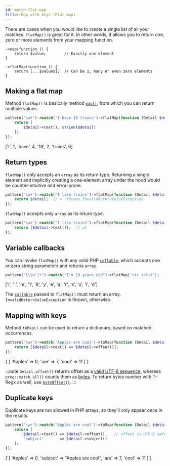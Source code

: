 ```yaml
---
id: match-flat-map
title: Map with keys (Flat map)
---
```




There are cases when you would like to create a single list of all your matches. `flatMap()` is great for it.
In other words, it allows you to return one, zero or more elements from your mapping function.

```
->map(function () {
    return $value;        // Exactly one element
}
```

```
->flatMap(function () {
    return [...$values];  // Can be 1, many or even zero elements
}
```

## Making a flat map

Method `flatMap()` is basically method [`map()`], from which you can return multiple values.

```php
pattern('\w+')->match('I have 19 trains')->flatMap(function (Detail $detail) {
    return [
        $detail->text(), strLen($detail)
    ];
});
```
<Result>['I', 1, 'have', 4, '19', 2, 'trains', 6]</Result>

## Return types

`flatMap()` only accepts an `array` as its return type. Returning a single element and implicitly creating a one-element
array under the hood would be counter-intuitive and error-prone.

```php
pattern('\w+')->match("I like trains")->flatMap(function (Detail $detail) {
    return $detail;  // <- throws InvalidReturnValueException
});
```

`flatMap()` accepts only `array` as its return type.

```php
pattern('\w+')->match("I like trains")->flatMap(function (Detail $detail) {
    return [$detail->text()];  // ok
});
```

## Variable callbacks

You can invoke `flatMap()` with any valid PHP [`callable`], which accepts one or zero string parameters and returns `array`.

```php
pattern("[\\w']+")->match("I'm 19 years old")->flatMap('str_split');
```
<Result>['I', '\'', 'm', '1', '9', 'y', 'e', 'a', 'r', 's', 'o', 'l', 'd']</Result>

The [`callable`] passed to `flatMap()` must return an array. `InvalidReturnValueException` is thrown, otherwise.

## Mapping with keys

Method `toMap()` can be used to return a dictionary, based on matched occurrences.

```php
pattern('\w+')->match('Apples are cool')->toMap(function (Detail $detail) {
    return [$detail->text() => $detail->offset()];
});
```

<Result>
{`[
    'Apples' => 0,
    'are'    => 7,
    'cool'   => 11
]`}
</Result>

:::note
`Detail.offset()` returns offset as a [valid UTF-8 sequence](match-details.md#offsets), whereas `preg::match_all()`
counts them as [bytes](match-details.md#offsets). To return bytes number with T-Regx as well,
use [`byteOffset()`](match-details.md#offsets).
:::

## Duplicate keys

Duplicate keys are not allowed in PHP arrays, so they'll only appear once in the results.

```php
pattern('\w+')->match("Apples are cool")->toMap(function (Detail $detail) {
    return [
        $detail->text() => $detail->offset(),   // offset is UTF-8 safe
        'subject'       => $detail->subject()
    ];
});
```
<Result>
{`[
    'Apples'  => 0,
    'subject' => "Apples are cool",
    'are'     => 7,
    'cool'    => 11
]`}
</Result>

[`callable`]: https://www.php.net/manual/en/language.types.callable.php
[`map()`]: match-map.mdx
[`first()`]: match-first.mdx
